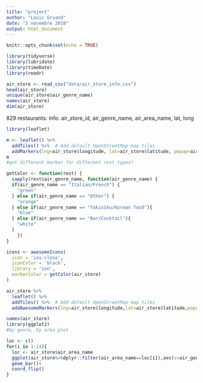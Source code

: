 ```yaml
---
title: "project"
author: "Louis Gruand"
date: "3 novembre 2018"
output: html_document
---
```


```r
knitr::opts_chunk$set(echo = TRUE)
```


```r
library(tidyverse)
library(lubridate)
library(timeDate)
library(readr)
```

```r
air_store <- read_csv("data/air_store_info.csv")
head(air_store)
unique(air_store$air_genre_name)
names(air_store)
dim(air_store)
```
829 restaurants: info: air_store_id, air_genre_name, air_area_name, lat, long


```r
library(leaflet)
```

```r
m <- leaflet() %>%
  addTiles() %>%  # Add default OpenStreetMap map tiles
  addMarkers(lng=air_store$longitude, lat=air_store$latitude, popup=air_store$air_genre_name,clusterOptions = markerClusterOptions())
m
#get different marker for different rest types?

getColor <- function(rest) {
  sapply(rest$air_genre_name, function(air_genre_name) {
  if(air_genre_name == "Italian/French") {
    "green"
  } else if(air_genre_name == "Other") {
    "orange"
  } else if(air_genre_name == "Yakiniku/Korean food"){
    "blue"
  } else if(air_genre_name == "Bar/Cocktail"){
    "white"
  }
    })
}

icons <- awesomeIcons(
  icon = 'ios-close',
  iconColor = 'black',
  library = 'ion',
  markerColor = getColor(air_store)
)

air_store %>% 
  leaflet() %>%
  addTiles() %>%  # Add default OpenStreetMap map tiles
  addAwesomeMarkers(lng=air_store$longitude,lat=air_store$latitude,popup=air_store$air_genre_name,clusterOptions=markerClusterOptions(),icon=icons)
```

```r
names(air_store)
library(ggplot2)
#by genre, by area plot

loc <- c()
for(i in 1:14){
  loc <- air_store$air_area_name
  ggplot(air_store%>%dplyr::filter(air_area_name==loc[i]),aes(x=air_genre_name)) +
  geom_bar()+
  coord_flip()
}
```


